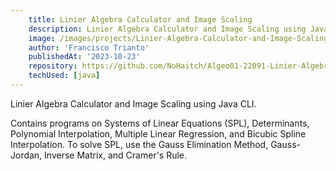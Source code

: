 ```yaml
---
    title: Linier Algebra Calculator and Image Scaling
    description: Linier Algebra Calculator and Image Scaling using Java CLI.
    image: /images/projects/Linier-Algebra-Calculator-and-Image-Scaling.png
    author: 'Francisco Trianto'
    publishedAt: '2023-10-23'
    repository: https://github.com/NoHaitch/Algeo01-22091-Linier-Algebra-Calculator-and-Image-Scaling
    techUsed: [java]
---
```


Linier Algebra Calculator and Image Scaling using Java CLI.

Contains programs on Systems of Linear Equations (SPL), Determinants, Polynomial Interpolation, Multiple 
Linear Regression, and Bicubic Spline Interpolation. To solve SPL, use the Gauss Elimination Method, Gauss-Jordan, 
Inverse Matrix, and Cramer's Rule.